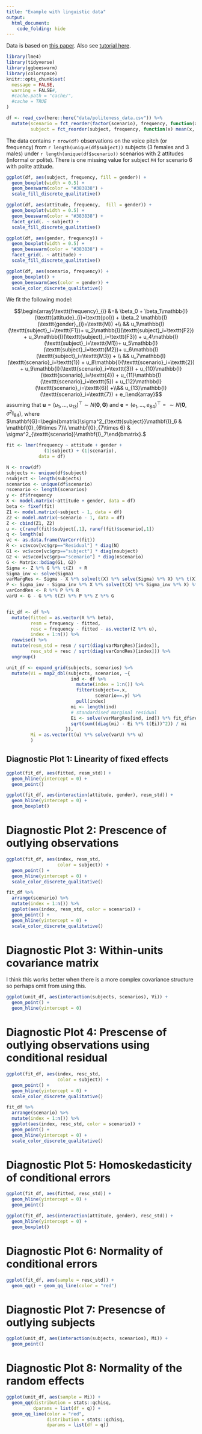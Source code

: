 ```yaml
---
title: "Example with linguistic data"
output:
  html_document:
    code_folding: hide
---
```


Data is based on [this paper](https://arxiv.org/pdf/1308.5499.pdf). Also see [tutorial here](https://web.stanford.edu/class/psych252/section/Mixed_models_tutorial.html).

```r
library(lme4)
library(tidyverse)
library(ggbeeswarm)
library(colorspace)
knitr::opts_chunk$set(
  message = FALSE,
  warning = FALSE#,
  #cache.path = "cache/",
  #cache = TRUE
)

df <- read_csv(here::here("data/politeness_data.csv")) %>% 
  mutate(scenario = fct_reorder(factor(scenario), frequency, function(x) mean(x, na.rm = TRUE)),
         subject = fct_reorder(subject, frequency, function(x) mean(x, na.rm = TRUE)))
```

The data contains `r nrow(df)` observations on the voice pitch (or frequency) from `r length(unique(df$subject))` subjects (3 females and 3 males) under `r length(unique(df$scenario))` scenarios with 2 attitudes (informal or polite). There is one missing value for subject `M4` for scenario 6 with polite attitude.


```r
ggplot(df, aes(subject, frequency, fill = gender)) + 
  geom_boxplot(width = 0.5) +
  geom_beeswarm(color = "#383838") + 
  scale_fill_discrete_qualitative() 

ggplot(df, aes(attitude, frequency,  fill = gender)) + 
  geom_boxplot(width = 0.5) +
  geom_beeswarm(color = "#383838") + 
  facet_grid(. ~ subject) + 
  scale_fill_discrete_qualitative() 

ggplot(df, aes(gender, frequency)) + 
  geom_boxplot(width = 0.5) +
  geom_beeswarm(color = "#383838") + 
  facet_grid(. ~ attitude) + 
  scale_fill_discrete_qualitative() 

ggplot(df, aes(scenario, frequency)) + 
  geom_boxplot() +
  geom_beeswarm(aes(color = gender)) + 
  scale_color_discrete_qualitative()
```

We fit the following model:

$$\begin{array}\texttt{frequency}_{i} &=& \beta_0 + \beta_1\mathbb{I}(\texttt{attitude}_{i}=\texttt{pol}) + \beta_2 \mathbb{I}(\texttt{gender}_{i}=\texttt{M}) +\\ && u_1\mathbb{I}(\texttt{subject}_i=\texttt{F1})+ u_2\mathbb{I}(\texttt{subject}_i=\texttt{F2}) + u_3\mathbb{I}(\texttt{subject}_i=\texttt{F3}) + u_4\mathbb{I}(\texttt{subject}_i=\texttt{M1})+ u_5\mathbb{I}(\texttt{subject}_i=\texttt{M2})+ u_6\mathbb{I}(\texttt{subject}_i=\texttt{M3}) + \\ && u_7\mathbb{I}(\texttt{scenario}_i=\texttt{1}) + u_8\mathbb{I}(\texttt{scenario}_i=\texttt{2}) + u_9\mathbb{I}(\texttt{scenario}_i=\texttt{3}) + u_{10}\mathbb{I}(\texttt{scenario}_i=\texttt{4}) + u_{11}\mathbb{I}(\texttt{scenario}_i=\texttt{5}) + u_{12}\mathbb{I}(\texttt{scenario}_i=\texttt{6}) +\\&& u_{13}\mathbb{I}(\texttt{scenario}_i=\texttt{7}) + e_i\end{array}$$
assuming that $\boldsymbol{u} = (u_1, ..., u_{13})^\top \sim N(\boldsymbol{0}, \mathbf{G})$ and $\boldsymbol{e} = (e_1, ..., e_{84})^\top = \sim N(\boldsymbol{0}, \sigma^2\mathbf{I}_{84})$, where $\mathbf{G}=\begin{bmatrix}\sigma^2_{\texttt{subject}}\mathbf{I}_6 & \mathbf{0}_{6\times 7}\\ \mathbf{0}_{7\times 6} & \sigma^2_{\texttt{scenario}}\mathbf{I}_7\end{bmatrix}.$


```r
fit <- lmer(frequency ~ attitude + gender + 
              (1|subject) + (1|scenario),
            data = df)

N <- nrow(df)
subjects <- unique(df$subject)
nsubject <- length(subjects)
scenarios <- unique(df$scenario)
nscenario <- length(scenarios)
y <- df$frequency
X <- model.matrix(~attitude + gender, data = df)
beta <- fixef(fit)
Z1 <- model.matrix(~subject - 1, data = df)
Z2 <- model.matrix(~scenario - 1, data = df)
Z <- cbind(Z1, Z2)
u <- c(ranef(fit)$subject[,1], ranef(fit)$scenario[,1])
q <- length(u)
vc <- as.data.frame(VarCorr(fit))
R <- vc$vcov[vc$grp=="Residual"] * diag(N)
G1 <- vc$vcov[vc$grp=="subject"] * diag(nsubject)
G2 <- vc$vcov[vc$grp=="scenario"] * diag(nscenario)
G <- Matrix::bdiag(G1, G2)
Sigma <- Z %*% G %*% t(Z)  + R
Sigma_inv <- solve(Sigma)
varMargRes <- Sigma - X %*% solve(t(X) %*% solve(Sigma) %*% X) %*% t(X)
P <- Sigma_inv - Sigma_inv %*% X %*% solve(t(X) %*% Sigma_inv %*% X) %*% t(X) %*% Sigma_inv
varCondRes <- R %*% P %*% R
varU <- G - G %*% t(Z) %*% P %*% Z %*% G


fit_df <- df %>% 
  mutate(fitted = as.vector(X %*% beta),
         resm = frequency - fitted, 
         resc = frequency - fitted - as.vector(Z %*% u),
         index = 1:n()) %>% 
  rowwise() %>% 
  mutate(resm_std = resm / sqrt(diag(varMargRes)[index]),
         resc_std = resc / sqrt(diag(varCondRes)[index])) %>% 
  ungroup()

unit_df <- expand_grid(subjects, scenarios) %>% 
  mutate(Vi = map2_dbl(subjects, scenarios, ~{
                        ind <- df %>% 
                          mutate(index = 1:n()) %>% 
                          filter(subject==.x,
                                 scenario==.y) %>% 
                          pull(index)
                        mi <- length(ind)
                        # standardised marginal residual
                        Ei <- solve(varMargRes[ind, ind]) %*% fit_df$resm[ind]
                        sqrt(sum((diag(mi) - Ei %*% t(Ei))^2)) / mi
                      }),
         Mi = as.vector(t(u) %*% solve(varU) %*% u)
         )

```

## Diagnostic Plot 1: Linearity of fixed effects

```r
ggplot(fit_df, aes(fitted, resm_std)) + 
  geom_hline(yintercept = 0) +
  geom_point()

ggplot(fit_df, aes(interaction(attitude, gender), resm_std)) + 
  geom_hline(yintercept = 0) +
  geom_boxplot() 
```

# Diagnostic Plot 2: Prescence of outlying observations

```r
ggplot(fit_df, aes(index, resm_std, 
                   color = subject)) + 
  geom_point() + 
  geom_hline(yintercept = 0) + 
  scale_color_discrete_qualitative()

fit_df %>% 
  arrange(scenario) %>% 
  mutate(index = 1:n()) %>% 
  ggplot(aes(index, resm_std, color = scenario)) + 
  geom_point() + 
  geom_hline(yintercept = 0) + 
  scale_color_discrete_qualitative()
```

# Diagnostic Plot 3: Within-units covariance matrix

I think this works better when there is a more complex covariance structure so perhaps omit from using this. 

```r
ggplot(unit_df, aes(interaction(subjects, scenarios), Vi)) + 
  geom_point() + 
  geom_hline(yintercept = 0)
```


# Diagnostic Plot 4: Prescense of outlying observations using conditional residual

```r
ggplot(fit_df, aes(index, resc_std, 
                   color = subject)) + 
  geom_point() + 
  geom_hline(yintercept = 0) + 
  scale_color_discrete_qualitative()

fit_df %>% 
  arrange(scenario) %>% 
  mutate(index = 1:n()) %>% 
  ggplot(aes(index, resc_std, color = scenario)) + 
  geom_point() + 
  geom_hline(yintercept = 0) + 
  scale_color_discrete_qualitative()
```


# Diagnostic Plot 5: Homoskedasticity of conditional errors 

```r
ggplot(fit_df, aes(fitted, resc_std)) + 
  geom_hline(yintercept = 0) +
  geom_point()

ggplot(fit_df, aes(interaction(attitude, gender), resc_std)) + 
  geom_hline(yintercept = 0) +
  geom_boxplot() 
```

# Diagnostic Plot 6: Normality of conditional errors

```r
ggplot(fit_df, aes(sample = resc_std)) + 
  geom_qq() + geom_qq_line(color = "red")
```

# Diagnostic Plot 7: Presencse of outlying subjects 

```r
ggplot(unit_df, aes(interaction(subjects, scenarios), Mi)) + 
  geom_point()
```

# Diagnostic Plot 8: Normality of the random effects

```r
ggplot(unit_df, aes(sample = Mi)) + 
  geom_qq(distribution = stats::qchisq,
          dparams = list(df = q)) +
  geom_qq_line(color = "red",
               distribution = stats::qchisq,
               dparams = list(df = q))
```

